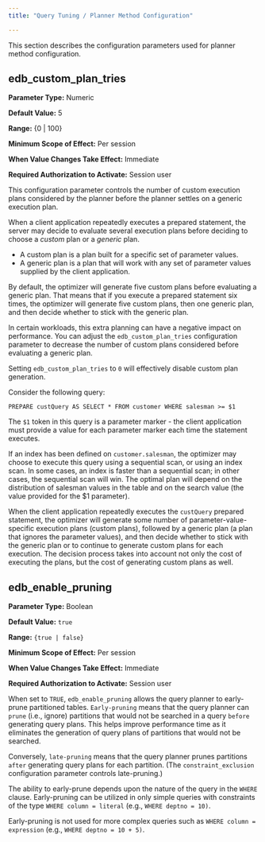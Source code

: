 ```yaml
---
title: "Query Tuning / Planner Method Configuration"

---
```


<div id="query_tuning_planner_method_configuration" class="registered_link"></div>

This section describes the configuration parameters used for planner method configuration.

## edb_custom_plan_tries

**Parameter Type:** Numeric

**Default Value:** 5

**Range:** {0 | 100}

**Minimum Scope of Effect:** Per session

**When Value Changes Take Effect:** Immediate

**Required Authorization to Activate:** Session user

This configuration parameter controls the number of custom execution plans considered by the planner before the planner settles on a generic execution plan.

When a client application repeatedly executes a prepared statement, the server may decide to evaluate several execution plans before deciding to choose a *custom* plan or a *generic* plan.

  - A custom plan is a plan built for a specific set of parameter values.
  - A generic plan is a plan that will work with any set of parameter values supplied by the client application.

By default, the optimizer will generate five custom plans before evaluating a generic plan. That means that if you execute a prepared statement six times, the optimizer will generate five custom plans, then one generic plan, and then decide whether to stick with the generic plan.

In certain workloads, this extra planning can have a negative impact on performance. You can adjust the `edb_custom_plan_tries` configuration parameter to decrease the number of custom plans considered before evaluating a generic plan.

Setting `edb_custom_plan_tries` to `0` will effectively disable custom plan generation.

Consider the following query:

`PREPARE custQuery AS SELECT * FROM customer WHERE salesman >= $1`

The `$1` token in this query is a parameter marker - the client application must provide a value for each parameter marker each time the statement executes.

If an index has been defined on `customer.salesman`, the optimizer may choose to execute this query using a sequential scan, or using an index scan. In some cases, an index is faster than a sequential scan; in other cases, the sequential scan will win. The optimal plan will depend on the distribution of salesman values in the table and on the search value (the value provided for the $1 parameter).

When the client application repeatedly executes the `custQuery` prepared statement, the optimizer will generate some number of parameter-value-specific execution plans (custom plans), followed by a generic plan (a plan that ignores the parameter values), and then decide whether to stick with the generic plan or to continue to generate custom plans for each execution. The decision process takes into account not only the cost of executing the plans, but the cost of generating custom plans as well.

## edb_enable_pruning

**Parameter Type:** Boolean

**Default Value:** `true`

**Range:** `{true | false}`

**Minimum Scope of Effect:** Per session

**When Value Changes Take Effect:** Immediate

**Required Authorization to Activate:** Session user

When set to `TRUE`, `edb_enable_pruning` allows the query planner to early-prune partitioned tables. `Early-pruning` means that the query planner can `prune` (i.e., ignore) partitions that would not be searched in a query `before` generating query plans. This helps improve performance time as it eliminates the generation of query plans of partitions that would not be searched.

Conversely, `late-pruning` means that the query planner prunes partitions `after` generating query plans for each partition. (The `constraint_exclusion` configuration parameter controls late-pruning.)

The ability to early-prune depends upon the nature of the query in the `WHERE` clause. Early-pruning can be utilized in only simple queries with constraints of the type `WHERE column = literal` (e.g., `WHERE deptno = 10)`.

Early-pruning is not used for more complex queries such as `WHERE column = expression` (e.g., `WHERE deptno = 10 + 5)`.
